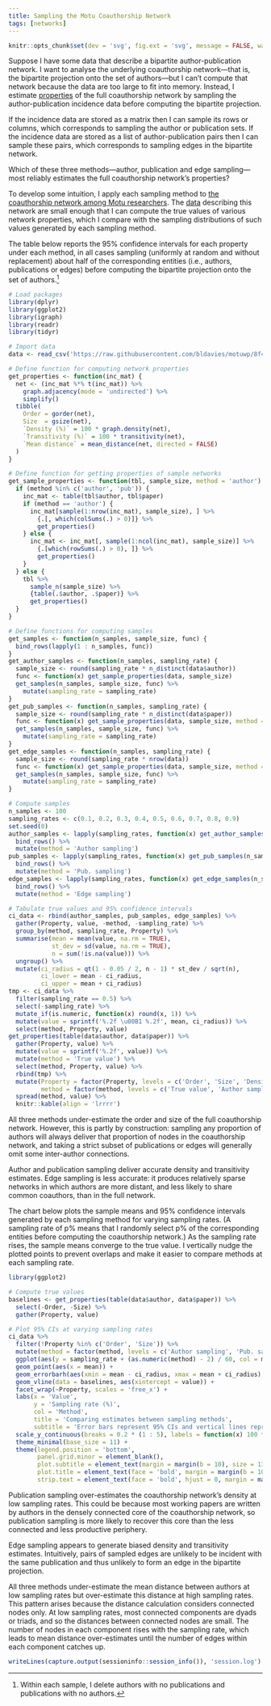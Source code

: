 ```yaml
---
title: Sampling the Motu Coauthorship Network
tags: [networks]
---
```


```r
knitr::opts_chunk$set(dev = 'svg', fig.ext = 'svg', message = FALSE, warning = FALSE)
```

Suppose I have some data that describe a bipartite author-publication network.
I want to analyse the underlying coauthorship network---that is, the bipartite projection onto the set of authors---but I can't compute that network because the data are too large to fit into memory.
Instead, I estimate [properties](https://en.wikipedia.org/wiki/Graph_property) of the full coauthorship network by sampling the author-publication incidence data before computing the bipartite projection.

If the incidence data are stored as a matrix then I can sample its rows or columns, which corresponds to sampling the author or publication sets.
If the incidence data are stored as a list of author-publication pairs then I can sample these pairs, which corresponds to sampling edges in the bipartite network.

Which of these three methods---author, publication and edge sampling---most reliably estimates the full coauthorship network's properties?

To develop some intuition, I apply each sampling method to [the coauthorship network among Motu researchers](/blog/coauthorship-networks-motu/).
The [data](https://github.com/bldavies/motuwp) describing this network are small enough that I can compute the true values of various network properties, which I compare with the sampling distributions of such values generated by each sampling method.

The table below reports the 95% confidence intervals for each property under each method, in all cases sampling (uniformly at random and without replacement) about half of the corresponding entities (i.e., authors, publications or edges) before computing the bipartite projection onto the set of authors.[^deletion]

```r
# Load packages
library(dplyr)
library(ggplot2)
library(igraph)
library(readr)
library(tidyr)

# Import data
data <- read_csv('https://raw.githubusercontent.com/bldavies/motuwp/8f4b1c02e04f8e5e45b4325195bb4f03ac0ee707/data/authors.csv')

# Define function for computing network properties
get_properties <- function(inc_mat) {
  net <- (inc_mat %*% t(inc_mat)) %>%
    graph.adjacency(mode = 'undirected') %>%
    simplify()
  tibble(
    Order = gorder(net),
    Size  = gsize(net),
    `Density (%)` = 100 * graph.density(net),
    `Transitivity (%)` = 100 * transitivity(net),
    `Mean distance` = mean_distance(net, directed = FALSE)
  )
}

# Define function for getting properties of sample networks
get_sample_properties <- function(tbl, sample_size, method = 'author') {
  if (method %in% c('author', 'pub')) {
    inc_mat <- table(tbl$author, tbl$paper)
    if (method == 'author') {
      inc_mat[sample(1:nrow(inc_mat), sample_size), ] %>%
        {.[, which(colSums(.) > 0)]} %>%
        get_properties()
    } else {
      inc_mat <- inc_mat[, sample(1:ncol(inc_mat), sample_size)] %>%
        {.[which(rowSums(.) > 0), ]} %>%
        get_properties()
    }
  } else {
    tbl %>%
      sample_n(sample_size) %>%
      {table(.$author, .$paper)} %>%
      get_properties()
  }
}

# Define functions for computing samples
get_samples <- function(n_samples, sample_size, func) {
  bind_rows(lapply(1 : n_samples, func))
}
get_author_samples <- function(n_samples, sampling_rate) {
  sample_size <- round(sampling_rate * n_distinct(data$author))
  func <- function(x) get_sample_properties(data, sample_size)
  get_samples(n_samples, sample_size, func) %>%
    mutate(sampling_rate = sampling_rate)
}
get_pub_samples <- function(n_samples, sampling_rate) {
  sample_size <- round(sampling_rate * n_distinct(data$paper))
  func <- function(x) get_sample_properties(data, sample_size, method = 'pub')
  get_samples(n_samples, sample_size, func) %>%
    mutate(sampling_rate = sampling_rate)
}
get_edge_samples <- function(n_samples, sampling_rate) {
  sample_size <- round(sampling_rate * nrow(data))
  func <- function(x) get_sample_properties(data, sample_size, method = 'edge')
  get_samples(n_samples, sample_size, func) %>%
    mutate(sampling_rate = sampling_rate)
}

# Compute samples
n_samples <- 100
sampling_rates <- c(0.1, 0.2, 0.3, 0.4, 0.5, 0.6, 0.7, 0.8, 0.9)
set.seed(0)
author_samples <- lapply(sampling_rates, function(x) get_author_samples(n_samples, x)) %>%
  bind_rows() %>%
  mutate(method = 'Author sampling')
pub_samples <- lapply(sampling_rates, function(x) get_pub_samples(n_samples, x)) %>%
  bind_rows() %>%
  mutate(method = 'Pub. sampling')
edge_samples <- lapply(sampling_rates, function(x) get_edge_samples(n_samples, x)) %>%
  bind_rows() %>%
  mutate(method = 'Edge sampling')

# Tabulate true values and 95% confidence intervals
ci_data <- rbind(author_samples, pub_samples, edge_samples) %>%
  gather(Property, value, -method, -sampling_rate) %>%
  group_by(method, sampling_rate, Property) %>%
  summarise(mean = mean(value, na.rm = TRUE),
            st_dev = sd(value, na.rm = TRUE),
            n = sum(!is.na(value))) %>%
  ungroup() %>%
  mutate(ci_radius = qt(1 - 0.05 / 2, n - 1) * st_dev / sqrt(n),
         ci_lower = mean - ci_radius,
         ci_upper = mean + ci_radius)
tmp <- ci_data %>%
  filter(sampling_rate == 0.5) %>%
  select(-sampling_rate) %>%
  mutate_if(is.numeric, function(x) round(x, 1)) %>%
  mutate(value = sprintf('%.2f \u00B1 %.2f', mean, ci_radius)) %>%
  select(method, Property, value)
get_properties(table(data$author, data$paper)) %>%
  gather(Property, value) %>%
  mutate(value = sprintf('%.2f', value)) %>%
  mutate(method = 'True value') %>%
  select(method, Property, value) %>%
  rbind(tmp) %>%
  mutate(Property = factor(Property, levels = c('Order', 'Size', 'Density (%)', 'Mean distance', 'Transitivity (%)')),
         method = factor(method, levels = c('True value', 'Author sampling', 'Pub. sampling', 'Edge sampling'))) %>%
  spread(method, value) %>%
  knitr::kable(align = 'lrrrr')
```

All three methods under-estimate the order and size of the full coauthorship network.
However, this is partly by construction: sampling any proportion of authors will always deliver that proportion of nodes in the coauthorship network, and taking a strict subset of publications or edges will generally omit some inter-author connections.

Author and publication sampling deliver accurate density and transitivity estimates.
Edge sampling is less accurate: it produces relatively sparse networks in which authors are more distant, and less likely to share common coauthors, than in the full network.

The chart below plots the sample means and 95% confidence intervals generated by each sampling method for varying sampling rates.
(A sampling rate of p% means that I randomly select p% of the corresponding entities before computing the coauthorship network.)
As the sampling rate rises, the sample means converge to the true value.
I vertically nudge the plotted points to prevent overlaps and make it easier to compare methods at each sampling rate.

```r
library(ggplot2)

# Compute true values
baselines <- get_properties(table(data$author, data$paper)) %>%
  select(-Order, -Size) %>%
  gather(Property, value)

# Plot 95% CIs at varying sampling rates
ci_data %>%
  filter(!Property %in% c('Order', 'Size')) %>%
  mutate(method = factor(method, levels = c('Author sampling', 'Pub. sampling', 'Edge sampling'))) %>%
  ggplot(aes(y = sampling_rate + (as.numeric(method) - 2) / 60, col = method)) +
  geom_point(aes(x = mean)) +
  geom_errorbarh(aes(xmin = mean - ci_radius, xmax = mean + ci_radius), height = 0.05) +
  geom_vline(data = baselines, aes(xintercept = value)) +
  facet_wrap(~Property, scales = 'free_x') +
  labs(x = 'Value',
       y = 'Sampling rate (%)',
       col = 'Method',
       title = 'Comparing estimates between sampling methods',
       subtitle = 'Error bars represent 95% CIs and vertical lines represent true values') +
  scale_y_continuous(breaks = 0.2 * (1 : 5), labels = function(x) 100 * x) +
  theme_minimal(base_size = 11) +
  theme(legend.position = 'bottom',
        panel.grid.minor = element_blank(),
        plot.subtitle = element_text(margin = margin(b = 10), size = 13),
        plot.title = element_text(face = 'bold', margin = margin(b = 10), size = 16),
        strip.text = element_text(face = 'bold', hjust = 0, margin = margin(b = 5), size = 12))
```

Publication sampling over-estimates the coauthorship network's density at low sampling rates.
This could be because most working papers are written by authors in the densely connected core of the coauthorship network, so publication sampling is more likely to recover this core than the less connected and less productive periphery.

Edge sampling appears to generate biased density and transitivity estimates.
Intuitively, pairs of sampled edges are unlikely to be incident with the same publication and thus unlikely to form an edge in the bipartite projection.

All three methods under-estimate the mean distance between authors at low sampling rates but over-estimate this distance at high sampling rates.
This pattern arises because the distance calculation considers connected nodes only.
At low sampling rates, most connected components are dyads or triads, and so the distances between connected nodes are small.
The number of nodes in each component rises with the sampling rate, which leads to mean distance over-estimates until the number of edges within each component catches up.

[^deletion]: Within each sample, I delete authors with no publications and publications with no authors.

```r
writeLines(capture.output(sessioninfo::session_info()), 'session.log')
```

